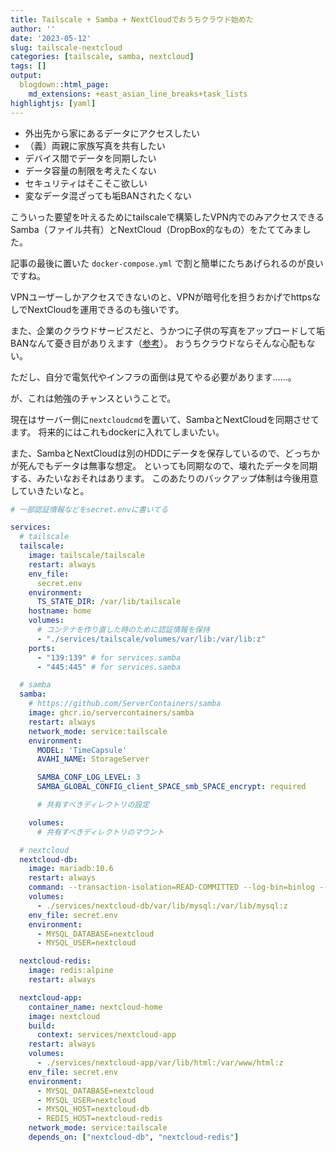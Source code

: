 ```yaml
---
title: Tailscale + Samba + NextCloudでおうちクラウド始めた
author: ''
date: '2023-05-12'
slug: tailscale-nextcloud
categories: [tailscale, samba, nextcloud]
tags: []
output:
  blogdown::html_page:
    md_extensions: +east_asian_line_breaks+task_lists
highlightjs: [yaml]
---
```


- 外出先から家にあるデータにアクセスしたい
- （義）両親に家族写真を共有したい
- デバイス間でデータを同期したい
- データ容量の制限を考えたくない
- セキュリティはそこそこ欲しい
- 変なデータ混ざっても垢BANされたくない

こういった要望を叶えるためにtailscaleで構築したVPN内でのみアクセスできるSamba（ファイル共有）とNextCloud（DropBox的なもの）をたててみました。

記事の最後に置いた `docker-compose.yml` で割と簡単にたちあげられるのが良いですね。

VPNユーザーしかアクセスできないのと、VPNが暗号化を担うおかげでhttpsなしでNextCloudを運用できるのも強いです。

また、企業のクラウドサービスだと、うかつに子供の写真をアップロードして垢BANなんて憂き目がありえます（[参考](https://news.yahoo.co.jp/articles/76290c984481258a694fd23f6285eee6f24fea2a)）。
おうちクラウドならそんな心配もない。

ただし、自分で電気代やインフラの面倒は見てやる必要があります……。

が、これは勉強のチャンスということで。

現在はサーバー側に`nextcloudcmd`を置いて、SambaとNextCloudを同期させてます。
将来的にはこれもdockerに入れてしまいたい。

また、SambaとNextCloudは別のHDDにデータを保存しているので、どっちかが死んでもデータは無事な想定。
といっても同期なので、壊れたデータを同期する、みたいなおそれはあります。
このあたりのバックアップ体制は今後用意していきたいなと。

``` yaml
# 一部認証情報などをsecret.envに書いてる

services:
  # tailscale
  tailscale:
    image: tailscale/tailscale
    restart: always
    env_file:
      secret.env
    environment:
      TS_STATE_DIR: /var/lib/tailscale
    hostname: home
    volumes:
      # コンテナを作り直した時のために認証情報を保持
      - "./services/tailscale/volumes/var/lib:/var/lib:z"
    ports:
      - "139:139" # for services.samba
      - "445:445" # for services.samba

  # samba
  samba:
    # https://github.com/ServerContainers/samba
    image: ghcr.io/servercontainers/samba
    restart: always
    network_mode: service:tailscale
    environment:
      MODEL: 'TimeCapsule'
      AVAHI_NAME: StorageServer

      SAMBA_CONF_LOG_LEVEL: 3
      SAMBA_GLOBAL_CONFIG_client_SPACE_smb_SPACE_encrypt: required

      # 共有すべきディレクトリの設定

    volumes:
      # 共有すべきディレクトリのマウント

  # nextcloud
  nextcloud-db:
    image: mariadb:10.6
    restart: always
    command: --transaction-isolation=READ-COMMITTED --log-bin=binlog --binlog-format=ROW
    volumes:
      - ./services/nextcloud-db/var/lib/mysql:/var/lib/mysql:z
    env_file: secret.env
    environment:
      - MYSQL_DATABASE=nextcloud
      - MYSQL_USER=nextcloud

  nextcloud-redis:
    image: redis:alpine
    restart: always

  nextcloud-app:
    container_name: nextcloud-home
    image: nextcloud
    build:
      context: services/nextcloud-app
    restart: always
    volumes:
      - ./services/nextcloud-app/var/lib/html:/var/www/html:z
    env_file: secret.env
    environment:
      - MYSQL_DATABASE=nextcloud
      - MYSQL_USER=nextcloud
      - MYSQL_HOST=nextcloud-db
      - REDIS_HOST=nextcloud-redis
    network_mode: service:tailscale
    depends_on: ["nextcloud-db", "nextcloud-redis"]
```
